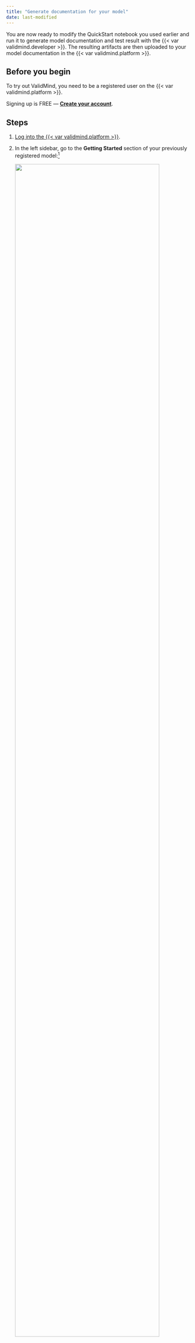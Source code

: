 ```yaml
---
title: "Generate documentation for your model"
date: last-modified
---
```


You are now ready to modify the QuickStart notebook you used earlier and run it to generate model documentation and test result with the {{< var validmind.developer >}}. The resulting artifacts are then uploaded to your model documentation in the {{< var validmind.platform >}}. 

## Before you begin

To try out ValidMind, you need to be a registered user on the {{< var validmind.platform >}}.

::: {.callout title="Need an account for ValidMind?"}
Signing up is FREE — **[Create your account]({{< var vm_url_us1 >}})**.
:::

## Steps

1. [Log into the {{< var validmind.platform >}}](/guide/configuration/log-in-to-validmind.qmd).

2. In the left sidebar, go to the **Getting Started** section of your previously registered model:[^1]

   ![](platform-getting-started.png){width=90% fig-align="left" fig-alt="The QuickStart notebook in Colab with the section showing that you need to replace"}

   The page that opens provides you with a _code snippet_ to use with the {{< var validmind.developer >}}, including: 

   - `api_host`: The location of the ValidMind API
   - `api_key`: The account API key
   - `api_secret`: The account secret key
   - `project`: The project identifier

   This code snippet can be copied and pasted directly into your developer source code to integrate the {{< var developer >}} and to be able to upload to the {{< var validmind.platform >}}. 

   ::: {.callout}
   To follow best practices, you can also [store the credentials in a `.env` file](/developer/model-documentation/store-credentials-in-env-file.qmd) and pass them in via environment variables.
   :::

3. Locate the code snippet and click **{{< fa regular copy >}} Copy snippet to clipboard**.

4. Reopen the QuickStart notebook you accessed earlier ([in JupyterHub](/get-started/developer/try-with-jupyterhub.qmd), for example).

5. In the QuickStart notebook, replace the `vm.init()` lines that look like the following with your own client integration information from the earlier step when you registered your new model:

   ![](jupyterhub-secrets.png){width=60% fig-align="left" fig-alt="The QuickStart notebook in Colab with the section showing that you need to replace"}

6. Run each cell in the notebook:

   - Hover over each cell and click the {{< fa circle-play >}} **icon**; OR
   - Press `Shift + Enter` on Windows or `Cmd + Enter` if you are on a Mac
   
   The notebook will install the ValidMind library and then connect to the {{< var validmind.platform >}}.

## What's next

You can now [switch back to the {{< var platform >}}]({{< var vm_url_us1 >}}) to view the documentation that has been generated by the {{< var developer >}}. 

Ready to learn more about how you can use ValidMind? Check out [Next Steps](next-steps.qmd).


<!-- FOOTNOTES -->

[^1]: [Register your first model](register-your-first-model.qmd)